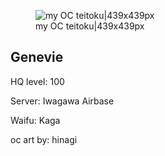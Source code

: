 [[File:Teitokubyhina.jpg|right|my OC teitoku|439x439px]]

==Genevie==
HQ level: 100

Server: Iwagawa Airbase

Waifu: Kaga

oc art by: hinagi